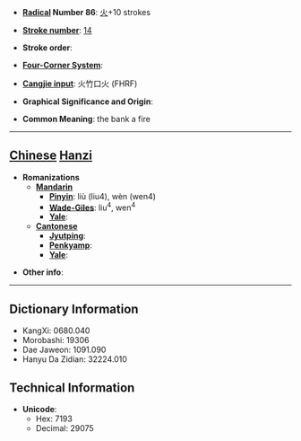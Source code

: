 * '''[[Wiktionary:Chinese radical index| Radical]] Number 86''': [[Wiktionary:Chinese radical index 火|火]]+10 strokes

* '''[[Wiktionary:Chinese total strokes index|Stroke number]]''': [[Wiktionary:Chinese total strokes index 14|14]]

* '''Stroke order''': 

* '''[[Wiktionary:Chinese four corner index|Four-Corner System]]''': 

* '''[[Wiktionary:Chinese Cangjie index|Cangjie input]]''': 火竹口火 (FHRF)

* '''Graphical Significance and Origin''': 

* '''Common Meaning''': the bank a fire

----

== [[Chinese]] [[Hanzi]] ==

* '''Romanizations'''
** '''[[Mandarin]]'''
*** '''[[Pinyin]]''': liù (liu4), wèn (wen4)
*** '''[[Wade-Giles]]''': liu<sup>4</sup>, wen<sup>4</sup>
*** '''[[Yale]]''': 
** '''[[Cantonese]]'''
*** '''[[Jyutping]]''':
*** '''[[Penkyamp]]''': 
*** '''[[Yale]]''': 

* '''Other info''': 

----

== Dictionary Information ==

* KangXi: 0680.040
* Morobashi: 19306
* Dae Jaweon: 1091.090
* Hanyu Da Zidian: 32224.010

== Technical Information ==

* '''Unicode''':
** Hex: 7193
** Decimal: 29075